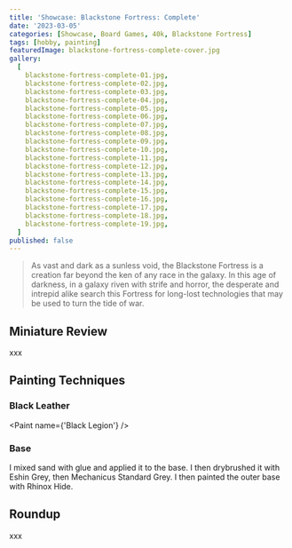 ```yaml
---
title: 'Showcase: Blackstone Fortress: Complete'
date: '2023-03-05'
categories: [Showcase, Board Games, 40k, Blackstone Fortress]
tags: [hobby, painting]
featuredImage: blackstone-fortress-complete-cover.jpg
gallery:
  [
    blackstone-fortress-complete-01.jpg,
    blackstone-fortress-complete-02.jpg,
    blackstone-fortress-complete-03.jpg,
    blackstone-fortress-complete-04.jpg,
    blackstone-fortress-complete-05.jpg,
    blackstone-fortress-complete-06.jpg,
    blackstone-fortress-complete-07.jpg,
    blackstone-fortress-complete-08.jpg,
    blackstone-fortress-complete-09.jpg,
    blackstone-fortress-complete-10.jpg,
    blackstone-fortress-complete-11.jpg,
    blackstone-fortress-complete-12.jpg,
    blackstone-fortress-complete-13.jpg,
    blackstone-fortress-complete-14.jpg,
    blackstone-fortress-complete-15.jpg,
    blackstone-fortress-complete-16.jpg,
    blackstone-fortress-complete-17.jpg,
    blackstone-fortress-complete-18.jpg,
    blackstone-fortress-complete-19.jpg,
  ]
published: false
---
```



> As vast and dark as a sunless void, the Blackstone Fortress is a creation far beyond the ken of any race in the
> galaxy. In this age of darkness, in a galaxy riven with strife and horror, the desperate and intrepid alike search
> this Fortress for long-lost technologies that may be used to turn the tide of war.

## Miniature Review

xxx

## Painting Techniques

### Black Leather

<Paint name={'Black Legion'} />

### Base

I mixed sand with glue and applied it to the base. I then drybrushed it with Eshin Grey, then Mechanicus Standard Grey.
I then painted the outer base with Rhinox Hide.

## Roundup

xxx
